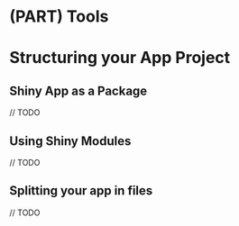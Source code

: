 # (PART) Tools {-}

# Structuring your App Project {#structure}

## Shiny App as a Package

// TODO

## Using Shiny Modules

// TODO 

## Splitting your app in files

// TODO
